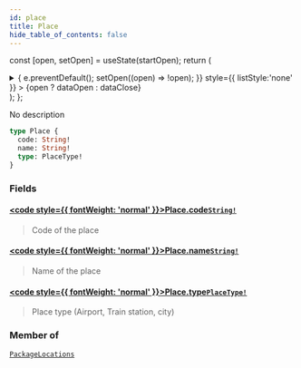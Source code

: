 ```yaml
---
id: place
title: Place
hide_table_of_contents: false
---
```






const [open, setOpen] = useState(startOpen);
return (
<details {...(open ? { open: true } : {})} className="details" style={{ border:'none', boxShadow:'none', background:'var(--ifm-background-color)' }}>
<summary
onClick={(e) => {
e.preventDefault();
setOpen((open) => !open);
}}
style={{ listStyle:'none' }} >
{open ? dataOpen : dataClose}
</summary>
{open && children}
</details>
);
};

No description

```graphql
type Place {
  code: String!
  name: String!
  type: PlaceType!
}
```

### Fields

#### [<code style={{ fontWeight: 'normal' }}>Place.<b>code</b></code>](#)<Bullet />[`String!`](/api/scalars/string) <Badge class="badge badge--secondary" text="non-null"/> <Badge class="badge badge--secondary" text="scalar"/>

> Code of the place

#### [<code style={{ fontWeight: 'normal' }}>Place.<b>name</b></code>](#)<Bullet />[`String!`](/api/scalars/string) <Badge class="badge badge--secondary" text="non-null"/> <Badge class="badge badge--secondary" text="scalar"/>

> Name of the place

#### [<code style={{ fontWeight: 'normal' }}>Place.<b>type</b></code>](#)<Bullet />[`PlaceType!`](/api/enums/place-type) <Badge class="badge badge--secondary" text="non-null"/> <Badge class="badge badge--secondary" text="enum"/>

> Place type (Airport, Train station, city)

### Member of

[`PackageLocations`](/api/objects/package-locations) <Badge class="badge badge--secondary" text="object"/>
